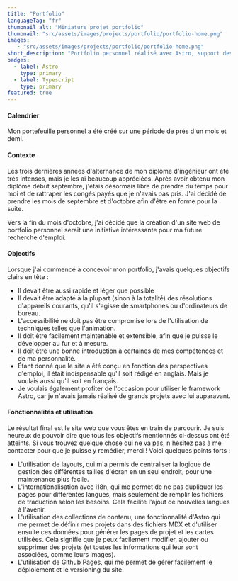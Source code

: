 ```yaml
---
title: "Portfolio"
languageTag: "fr"
thumbnail_alt: "Miniature projet portfolio"
thumbnail: "src/assets/images/projects/portfolio/portfolio-home.png"
images:
   - "src/assets/images/projects/portfolio/portfolio-home.png"
short_description: "Portfolio personnel réalisé avec Astro, support des modes clair/sombre et contenu en anglais/français. Focus sur un design léger, réactif, accessible et la facile à l'étendre à l'avenir."
badges:
  - label: Astro
    type: primary
  - label: Typescript
    type: primary
featured: true
---
```

#### Calendrier
Mon portefeuille personnel a été créé sur une période de près d'un mois et demi.

#### Contexte
Les trois dernières années d'alternance de mon diplôme d'ingénieur ont été très intenses, mais je les ai beaucoup appréciées. Après avoir obtenu mon diplôme début septembre, j'étais désormais libre de prendre du temps pour moi et de rattraper les congés payés que je n'avais pas pris. J'ai décidé de prendre les mois de septembre et d'octobre afin d'être en forme pour la suite.

Vers la fin du mois d'octobre, j'ai décidé que la création d'un site web de portfolio personnel serait une initiative intéressante pour ma future recherche d'emploi.

#### Objectifs
Lorsque j'ai commencé à concevoir mon portfolio, j'avais quelques objectifs clairs en tête :
- Il devait être aussi rapide et léger que possible
- Il devait être adapté à la plupart (sinon à la totalité) des résolutions d'appareils courants, qu'il s'agisse de smartphones ou d'ordinateurs de bureau. 
- L'accessibilité ne doit pas être compromise lors de l'utilisation de techniques telles que l'animation.
- Il doit être facilement maintenable et extensible, afin que je puisse le développer au fur et à mesure.
- Il doit être une bonne introduction à certaines de mes compétences et de ma personnalité.
- Étant donné que le site a été conçu en fonction des perspectives d'emploi, il était indispensable qu'il soit rédigé en anglais. Mais je voulais aussi qu'il soit en français.
- Je voulais également profiter de l'occasion pour utiliser le framework Astro, car je n'avais jamais réalisé de grands projets avec lui auparavant.

#### Fonctionnalités et utilisation
Le résultat final est le site web que vous êtes en train de parcourir. Je suis heureux de pouvoir dire que tous les objectifs mentionnés ci-dessus ont été atteints. Si vous trouvez quelque chose qui ne va pas, n'hésitez pas à me contacter pour que je puisse y remédier, merci !
Voici quelques points forts :
- L'utilisation de layouts, qui m'a permis de centraliser la logique de gestion des différentes tailles d'écran en un seul endroit, pour une maintenance plus facile.
- L'internationalisation avec i18n, qui me permet de ne pas dupliquer les pages pour différentes langues, mais seulement de remplir les fichiers de traduction selon les besoins. Cela facilite l'ajout de nouvelles langues à l'avenir.
- L'utilisation des collections de contenu, une fonctionnalité d'Astro qui me permet de définir mes projets dans des fichiers MDX et d'utiliser ensuite ces données pour générer les pages de projet et les cartes utilisées. Cela signifie que je peux facilement modifier, ajouter ou supprimer des projets (et toutes les informations qui leur sont associées, comme leurs images).
- L'utilisation de Github Pages, qui me permet de gérer facilement le déploiement et le versioning du site.